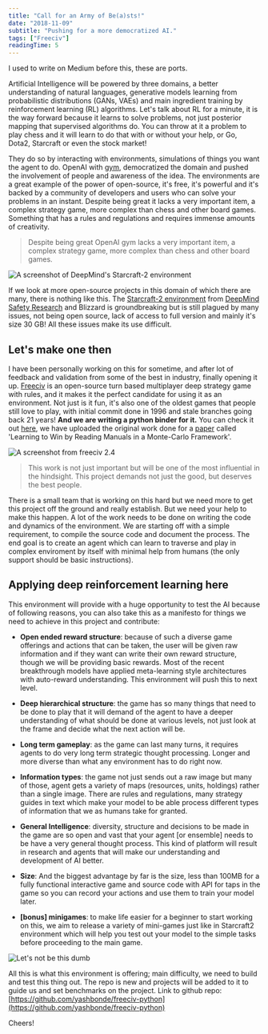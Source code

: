 ```yaml
---
title: "Call for an Army of Be(a)sts!"
date: "2018-11-09"
subtitle: "Pushing for a more democratized AI." 
tags: ["Freeciv"]
readingTime: 5
---
```


I used to write on Medium before this, these are ports.

Artificial Intelligence will be powered by three domains, a better understanding of natural languages, generative models learning from probabilistic distributions (GANs, VAEs) and main ingredient training by reinforcement learning (RL) algorithms. Let's talk about RL for a minute, it is the way forward because it learns to solve problems, not just posterior mapping that supervised algorithms do. You can throw at it a problem to play chess and it will learn to do that with or without your help, or Go, Dota2, Starcraft or even the stock market!

They do so by interacting with environments, simulations of things you want the agent to do. OpenAI with [gym](http://gym.openai.com/), democratized the domain and pushed the involvement of people and awareness of the idea. The environments are a great example of the power of open-source, it's free, it's powerful and it's backed by a community of developers and users who can solve your problems in an instant. Despite being great it lacks a very important item, a complex strategy game, more complex than chess and other board games. Something that has a rules and regulations and requires immense amounts of creativity.

> Despite being great OpenAI gym lacks a very important item, a complex strategy game, more complex than chess and other board games.

![A screenshot of DeepMind's Starcraft-2 environment](https://miro.medium.com/max/700/1*gT4B-ca05ItYV0rZ-r21EQ.jpeg)

If we look at more open-source projects in this domain of which there are many, there is nothing like this. The [Starcraft-2 environment](https://www.wired.co.uk/article/deepmind-starchart-ai-games) from [DeepMind Safety Research](https://medium.com/u/55e08ddea42e?source=post_page-----f751436671be--------------------------------) and Blizzard is groundbreaking but is still plagued by many issues, not being open source, lack of access to full version and mainly it's size 30 GB! All these issues make its use difficult.

## Let's make one then

I have been personally working on this for sometime, and after lot of feedback and validation from some of the best in industry, finally opening it up. [Freeciv](http://freeciv.org/) is an open-source turn based multiplayer deep strategy game with rules, and it makes it the perfect candidate for using it as an environment. Not just is it fun, it's also one of the oldest games that people still love to play, with initial commit done in 1996 and stale branches going back 21 years! **And we are writing a python binder for it.** You can check it out [here](https://github.com/yashbonde/freeciv-python), we have uploaded the original work done for a [paper](http://groups.csail.mit.edu/rbg/code/civ/) called 'Learning to Win by Reading Manuals in a Monte-Carlo Framework'.

![A screenshot from freeciv 2.4](https://miro.medium.com/max/1200/1*GeZBCNa0dAn4AY4MLlzvMg.png)

> This work is not just important but will be one of the most influential in the hindsight. This project demands not just the good, but deserves the best people.

There is a small team that is working on this hard but we need more to get this project off the ground and really establish. But we need your help to make this happen. A lot of the work needs to be done on writing the code and dynamics of the environment. We are starting off with a simple requirement, to compile the source code and document the process. The end goal is to create an agent which can learn to traverse and play in complex enviroment by itself with minimal help from humans (the only support should be basic instructions).

## Applying deep reinforcement learning here

This environment will provide with a huge opportunity to test the AI because of following reasons, you can also take this as a manifesto for things we need to achieve in this project and contribute:

- **Open ended reward structure**: because of such a diverse game offerings and actions that can be taken, the user will be given raw information and if they want can write their own reward structure, though we will be providing basic rewards. Most of the recent breakthrough models have applied meta-learning style architectures with auto-reward understanding. This environment will push this to next level.

- **Deep hierarchical structure**: the game has so many things that need to be done to play that it will demand of the agent to have a deeper understanding of what should be done at various levels, not just look at the frame and decide what the next action will be.

- **Long term gameplay**: as the game can last many turns, it requires agents to do very long term strategic thought processing. Longer and more diverse than what any environment has to do right now.

- **Information types**: the game not just sends out a raw image but many of those, agent gets a variety of maps (resources, units, holdings) rather than a single image. There are rules and regulations, many strategy guides in text which make your model to be able process different types of information that we as humans take for granted.

- **General Intelligence**: diversity, structure and decisions to be made in the game are so open and vast that your agent [or ensemble] needs to be have a very general thought process. This kind of platform will result in research and agents that will make our understanding and development of AI better.

- **Size**: And the biggest advantage by far is the size, less than 100MB for a fully functional interactive game and source code with API for taps in the game so you can record your actions and use them to train your model later.

- **[bonus] minigames**: to make life easier for a beginner to start working on this, we aim to release a variety of mini-games just like in Starcraft2 environment which will help you test out your model to the simple tasks before proceeding to the main game.

![Let's not be this dumb](https://miro.medium.com/max/700/1*Zt8cFjnkssNJhpYwNDgftQ.png)

All this is what this environment is offering; main difficulty, we need to build and test this thing out. The repo is new and projects will be added to it to guide us and set benchmarks on the project. Link to github repo: [https://github.com/yashbonde/freeciv-python](https://github.com/yashbonde/freeciv-python)

Cheers!
